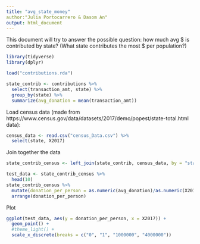 ```yaml
---
title: "avg_state_money"
author:"Julia Portocarrero & Dasom An"
output: html_document
---
```


This document will try to answer the possible question: how much avg $ is contributed by state? (What state contributes the most $ per population?)

```r
library(tidyverse)
library(dplyr)
```

```r
load("contributions.rda")
```


```r
state_contrib <- contributions %>%
  select(transaction_amt, state) %>%
  group_by(state) %>%
  summarize(avg_donation = mean(transaction_amt))

```

Load census data (made from https://www.census.gov/data/datasets/2017/demo/popest/state-total.html data): 

```r
census_data <- read.csv("census_Data.csv") %>%
  select(state, X2017)
```

Join together the data
```r
state_contrib_census <- left_join(state_contrib, census_data, by = "state", na.rm = TRUE)

test_data <- state_contrib_census %>%
  head(10)
state_contrib_census %>%
  mutate(donation_per_person = as.numeric(avg_donation)/as.numeric(X2017)) %>%
  arrange(donation_per_person)
```

Plot
```r
ggplot(test_data, aes(y = donation_per_person, x = X2017)) +
  geom_point() +
  #theme_light() +
  scale_x_discrete(breaks = c("0", "1", "1000000", "4000000"))
```

